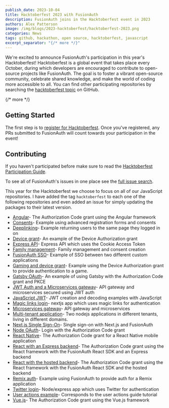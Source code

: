 ```yaml
---
publish_date: 2023-10-04
title: Hacktoberfest 2023 with FusionAuth 
description: FusionAuth joins in the Hacktoberfest event in 2023
authors: Alex Patterson
image: /img/blogs/2023-hacktoberfest/hacktoberfest-2023.png
categories: News
tags: github, hackathon, open source, hacktoberfest, javascript
excerpt_separator: "{/* more */}"
---
```


We're excited to announce FusionAuth's participation in this year's Hacktoberfest! Hacktoberfest is a global event that takes place every October, during which developers are encouraged to contribute to open-source projects like FusionAuth. The goal is to foster a vibrant open-source community, celebrate shared knowledge, and make the world of coding more accessible to all. You can find other participating repositories by searching the <a href="https://github.com/topics/hacktoberfest" target="_blank" rel="noopener noreferrer">hacktoberfest topic</a> on GitHub.

{/* more */}

## Getting Started

The first step is to <a href="https://hacktoberfest.com/register" target="_blank" rel="noopener noreferrer"> register for Hacktoberfest</a>. Once you've registered, any PRs submitted to FusionAuth will count towards your participation in the event!

## Contributing

If you haven't participated before make sure to read the <a href="https://hacktoberfest.com/participation/ " target="_blank" rel="noopener noreferrer"> Hacktoberfest Participation Guide</a>.

To see all of FusionAuth's issues in one place see the [full issue search](https://github.com/search?q=user%3AFusionAuth+label%3Ahacktoberfest+state%3Aopen&type=Issues&ref=advsearch&l=&l=).

This year for the Hacktoberfest we choose to focus on all of our JavaScript repositories. I have added the tag `hacktoberfest` to each one of the following repositories and even added an issue for simply updating the packages to their latest version. 


* [Angular](https://github.com/fusionauth/fusionauth-quickstart-javascript-angular-web)- The Authorization Code grant using the Angular framework
* [Consents](https://github.com/FusionAuth/fusionauth-example-express-consents)- Example using advanced registration forms and consents
* [Deeplinking](https://github.com/FusionAuth/fusionauth-example-node-deeplink)- Example returning users to the same page they logged in on
* [Device grant](https://github.com/fusionauth/fusionauth-example-device-grant)- An example of the Device Authorization grant
* [Express API](https://github.com/FusionAuth/fusionauth-example-express-api)- Express API which uses the Cookie Access Token
* [Family management](https://github.com/fusionauth/fusionauth-example-family)- Family management and consent creation
* [FusionAuth SSO](https://github.com/FusionAuth/fusionauth-example-node-sso)- Example of SSO between two different custom applications
* [Gaming and device grant](https://github.com/FusionAuth/fusionauth-example-gaming-device-grant)- Example using the Device Authorization grant to provide authentication to a game.
* [Gatsby OAuth](https://github.com/fusionauth/fusionauth-example-gatsby)- An example of using Gatsby with the Authorization Code grant and PKCE
* [JWT Auth and a Microservices gateway](https://github.com/FusionAuth/fusionauth-example-node-services-gateway-jwtauth)- API gateway and microservices secured using JWT auth
* [JavaScript JWT](https://github.com/fusionauth/fusionauth-example-javascript-jwt)- JWT creation and decoding examples with JavaScript
* [Magic links login](https://github.com/FusionAuth/fusionauth-example-nextjs-magic-links)- nextjs app which uses magic links for authentication
* [Microservices gateway](https://github.com/FusionAuth/fusionauth-example-node-services-gateway)- API gateway and microservices
* [Multi-tenant application](https://github.com/FusionAuth/fusionauth-example-node-multi-tenant)- Two nodejs applications in different tenants, living in different domains.
* [Next.js Single Sign-On](https://github.com/FusionAuth/fusionauth-example-nextjs-single-sign-on)- Single sign-on with Next.js and FusionAuth
* [Node OAuth](https://github.com/fusionauth/fusionauth-example-node)- Login with the Authorization Code grant
* [React Native](https://github.com/fusionauth/fusionauth-example-react-native-0-71)- The Authorization Code grant for a React Native mobile application
* [React with an Express backend](https://github.com/fusionauth/fusionauth-example-react-sdk)- The Authorization Code grant using the React framework with the FusionAuth React SDK and an Express backend
* [React with the hosted backend](https://github.com/fusionauth/fusionauth-quickstart-javascript-react-web)- The Authorization Code grant using the React framework with the FusionAuth React SDK and the hosted backend
* [Remix auth](https://github.com/FusionAuth/fusionauth-example-remix)- Example using FusionAuth to provide auth for a Remix application
* [Twitter login](https://github.com/FusionAuth/fusionauth-example-express-twitter)- Node/express app which uses Twitter for authentication
* [User actions example](https://github.com/FusionAuth/fusionauth-example-user-actions-guide)- Corresponds to the user actions guide tutorial
* [Vue.js](https://github.com/fusionauth/fusionauth-quickstart-javascript-vue-web)- The Authorization Code grant using the Vue.js framework
